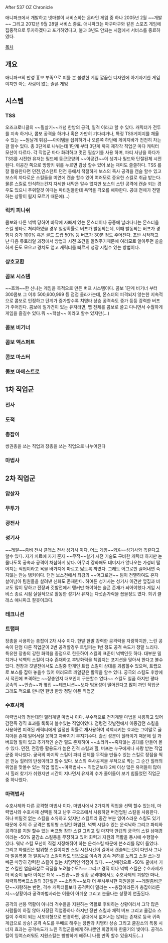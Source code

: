 After 537 OZ Chronicle

애니파크에서 개발하고 넷마블이 서비스하는 온라인 게임 중 하나 2005년 2월 ~~개발~~ 그리고 2012년 9월 28일 서비스 종료. 애니파크는 마구마구와 같은 스포츠 게임에 집중적으로 투자하겠다고 포기하였다고, 불과 3년도 안되는 시점에서 서비스를 종료하였다. 

[[목차]]

== 개요 ==
애니파크의 만성 홍보 부족으로 피를 본 불쌍한 게임 깔끔한 디자인에 아기자기한 게임이지만 아는 사람이 없는 슬픈 게임

== 시스템 ==

=== TSS ===
오즈크로니클의 ~~필살기~~개념 한방의 공격, 일격 이라고 할 수 있다. 캐릭터가 전투를 지속 하거나, 콤보 공격을 하거나 혹은 가만히 기다리거나, 특정 TSS게이지를 채울 수 있는 ~~뭔날개 튀김~~아이템을 섭취하거나 오른쪽 하단에 게이지바가 천천히 차는걸 알수 있다. 총 3단계로 나뉘는데 1단계 부터 3단계 까지 제각각 직업군 마다 캐릭터 모션이 다르다. 각 직업군 마다 화려하고 멋진 필살기를 사용 하며, 파티 사냥을 하다가 TSS를 시전한 유저는 필드에 둥근모양의 ~~이공간~~이 생겨나 필드와 단절된체 시전된다. 이공간 쪽으로 방향키 위를 누르면 감상 할수 있어 보는 재미도 쏠쏠하다. TSS 를 잘 활용한다면 던전,인스턴트 던전 등에서 적절하게 보스의 즉사 공격을 캔슬 할수 있고 보스의 까다로운 스킬들을 미연에 캔슬 할수 있어 여러모로 중요한 스킬로 취급 받는다. 물론 스킬로 인식하는건지 자세한 내막은 알수 없지만 보스의 스턴 공격에 캔슬 되는 경우도 있으니 주위할것 이때는 파티원들한테 욕먹을 각오를 해야한다. 공대 전체가 전멸하는 상황이 될지 모르기 때문에(...)     

=== 럭키 피니쉬 ===
콤보와 다른 넉백 당하여 바닥에 자빠져 있는 몬스터이나 공중에 날라다니는 몬스터을 스킬 평타로 처리하였을 경우 일정확률로 버프가 발동되는데, 이때 발동되는 버프가 경험치 증가 100% 혹은 골드 드랍 50% 등 버프가 30분 정도 주어진다. 초반 시작하고 난 다음 듀토리얼 과정에서 방법과 시전 조건을 알려주기때문에 여러모로 알아두면 쏠쏠하게 돈도 모으고 경치도 얻고 캐릭터를 빠르게 성장 시킬수 있는 방법이다. 
  
=== 상호교환 ===

=== 콤보 시스템 ===
~~흐콰~~한 신나는 게임을 목적으로 만든 버프 시스템이다. 콤보 1단계 비기너 부터 300콤보 그 이후 500,600,999 등 점점 올라가는데, 몬스터의 피격되지 않는한 지속적으로 콤보로 인정하고 단계가 증가할수록 치명타 상승 공격속도 증가 등등 강력한 버프가 주어진다. 콤보에 일가견이 있는 유저라면, 맵 전체를 콤보로 쓸고 다니면서 수월하게 게임을 즐길수 있다.뭐 ~~학살~~ 이라고 할수 있지만(...)  

=== 콤보 비기너 ===
=== 콤보 액스퍼트 ===
=== 콤보 마스터 ===
=== 콤보 마에스트로 ===

== 1차 직업군 ==

=== 전사 ===

=== 도적 ===

=== 총잡이 ===

쌍권총을 쓰는 직업과
장총을 쓰는 직업으로 나누어진다
=== 마법사 ===

== 2차 직업군 ==

=== 암살자 ===

=== 무투가 ===

=== 광전사 ===

=== 성기사 ===
~~레알~~좀비 전사 클래스 전사 성기사 이다. 어느 게임~~와X~~성기사와 똑같다고 할수 있다. 자가 치료에 자기 혼자 ~~무적~~살기 시전 기술도 구비한 캐릭터 하지만 눈물나도록 공속과 공격이 처참하게 낮다. 아무리 강화해도 데미지가 않나오는 가성비 떨어지는 직업이라고 욕을 바가지에 마르고 닳도록 까였다. 그래도 어그로만 끌어내면 죽지않는 만능 탱커이다. 던전 보스전에서 최강의 ~~어그로맨~~ 팀이 전멸하여도 혼자 살아남아 팀원들을 살려낸 신화도 존재한다. 하여튼 성기사는 성기사 이건만 옆집과 비교도 많이 당하고 전장과 깃발전에서 탱커만 해야하는 슬픈 존재가 되어야했다.게임 서비스 종료 시점
실질적으로 활동한 성기사 유저는 다섯손가락을 꼽을정도 였다. 희귀 클래스 애니파크 잘못이크다.
=== 테크니션 ===

=== 트랩퍼 ===
장총을 사용하는 총잡이 2차 사수 이다. 한발 한발 강력한 공격력을 자랑하지만, 느린 공속이 단점 다른 직업군이 2번 공격할경우 트립퍼는 1번 정도 공격 속도가 정말 느리다. 특유한 장총의 강한 화력을 중점으로 한듯하여 스킬의 표준이 넉백인듯 하다. 대부분 밀치거나 넉백의 스킬이 다수 존재하고 후방화력을 책임지는 포지션을 맞아서 한다고 볼수 있다. 전장과 깃발전에서도 스킬중 한개인 트랩 스킬이 상대를 괴롭힐수 있으며, 트랩으로 보스를 잡아 놓을수 있어 여러모로 깨알같은 활약을 할수 있다. 궁극의 스킬도 후방에서 적진에 포격하는 ~~장총인지 대포인지 구분할수 없다~~ 스킬도 일품 하지만 평타 공속의 ~~안습~~과 옆집 ~~테크니션~~보다 범용성이 떨어진다고 많이 까인 직업군 그래도 적으로 만나면 한방 한방 정말 아픈 직업군   


=== 수호사제 === 
마력법사와 정반대인 힐러계열 마법사 이다. 부수적으로 전격계열 마법을 사용하고 있어 감전즉 경직 효과를 톡톡히 볼수있는 직업이였다. 점령전 깃발전에서 이중감전 스킬을 사용하면 피격된 캐릭터에게 일정한 확률로 재사용하여 넉백시키는 효과는 그야말로 골치아픈 존재 일어서질 못하고 자빠지기 부지기수다. 출신 성분이 힐러이기 때문에 힐 과 버프형 힐이 있고 추가적인 순간 힐도 존재하여 ~~소라카~~죽지않는 공대를 만들어 볼수 있다. 던전, 전장등 활용도가 높은 진격 스킬과 힐, 버프는 누구에게나 사랑 받는 직업군중 하나였다. 궁극의 마지막 스킬이 파티 전체를 무적을 만들수 있는 스킬로 정점을 찍은 만능 힐러의 탄생이라고 할수 있다. 보스의 즉사공격을 무적으로 막는 그 순간 힐러의 위엄을 맛볼수 있는 직업 옆집~~마력법사~~ 직업군보다 2배 이상 많은 유저들이 많아서 힐러 찾기가 쉬웠지만 시간이 지나면서 유저의 수가 줄어들어 보기 힘들었던 직업군중 하나였다. 

=== 마력법사 ===
수호사제와 다른 공격형 마법사 이다. 마법사에서 2가지의 직업을 선택 할수 있는데, 마력법사와 수호사제 선택을 하고 난후 구오즈에서 사용하던 버전업된 스킬을 사용한다. 하나 버릴것 없는 스킬을 소유하고 있지만 스킬트리 중간 부분 잉여스러운 스킬도 있기 때문에 주의 주 공격은 범위형 스킬인 화염진, 넉백 시킬수 있는 운석낙하 그리고 파티와 공격대를 지원 할수 있는 버프형 장판 스킬 그리고 힐 마지막 만렙의 궁극의 스킬 삼매경 이라는 -50% 쿨감소 스킬등을 무장하고 있어 화력과 지원의 역활을 동시에 수행할수 있다. 워낙 스킬 모션이 직접 지정해줘야 하는 운석스킬 때문에 쓴소리를 많이 들었다. 그리고 화염진은 범위형 스킬이지만 스킬 시전시간이 길어서 캔슬되는것이 다반사 그나마 얼음폭풍 과 얼음늑대 스킬이라도 밥값으로 이속과 공속 저하를 노리고 스킬 쓰는것 빼곤 마땅히 강력한 스킬이 없는 치명적인 약점이 있다. ~~삼매경으로 -50% 쿨에서 기본 스킬인 얼음화살로 극딜을 노려볼수도?~~ 그리고 경직 이나 넉백 스킬은 수호사제가 더 비중이 높아 이쪽은 더욱 ~~안습~~한 상황 공격대에서도 수호사제의 괴랄한 마나,체력회복버프스킬의 3단힐은 ~~소라카~~보다 더 무시무시한 지원을을 ~~레알좀비군단~~자랑하는 반면, 격수 캐릭터들보다 공격력이 밀리는 ~~총잡이라든가 총잡이라든지~~상황이라 공격마법사라는 이름이 아쉬운 그리고 눈물나는 상황이 연출된다. 

공격의 선봉 역활이 아니라 격수들을 지원하는 역활로 후퇴하는 상황이라서 그닥 많은 사람들이 하질 않아 사장된 직업중하나 하지만 장판 스킬과 체력 버프 그리고 쿨감소 스킬이 주력이 되는 서포터형으로 변경하면, 공대에서 없어서는 않되는 존재로 등극 귀족계급으로 상승! 공격 속도를 두배로 해주는 장판과 치명타 상승 그리고 쿨감소의 폭풍 시너지 효과는 공격속도가 느린 직업군들에게 하나뿐인 희망이자 한줄기의 빛이다. 공격스킬이 잉여스러워도 지원스킬는 빵빵하게 해주니 나름 만족 할수 있을지도(...)
